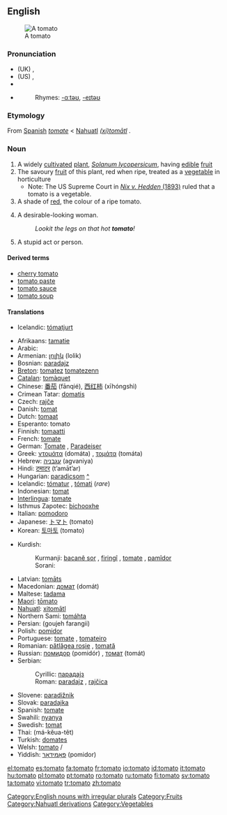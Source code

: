 {{see|tōmato}}
{{wikipedia}}
==English==

[[Image:Tomato.jpg|thumb|A tomato]]

===Pronunciation===
*(UK) {{IPA|/təˈmɑːtəʊ/}}, {{SAMPA|/t@"mA:t@U/}}
*(US) {{IPA|/təˈmeɪtəʊ/}}, {{SAMPA|/t@"meIt@U/}}
*{{audio|en-uk-tomato.ogg|Audio (UK)}}
*{{audio|en-us-tomato.ogg|Audio (US)}}
*:Rhymes: [[Rhymes:English:-ɑːtəʊ|-ɑːtəʊ]], [[Rhymes:English:-eɪtəʊ|-eɪtəʊ]]

===Etymology===
From [[Spanish]] ''[[tomate]]'' < [[Nahuatl]] ''[[tomatl|(xi)tomātl]]''<!-- Is "(xi)" part of the Nahuatl word or does this syntax represent "'xitomatl' or 'tomatl'"? Either way, the Nahuatl word should be linked. ANSWER: Xitomatl is the large variety that we are more familiar with, and tomatl is the small tomatillo. However, some dialects of Nahuatl call even the large tomatoes tomatl. The basic form of the word is tomatl, and the prefix xi- is an augmentative. -->.

===Noun===
{{en-noun|es}}

# A widely [[cultivated]] [[plant]], ''[[Solanum lycopersicum]]'', having [[edible]] [[fruit]]
# The savoury [[fruit]] of this plant, red when ripe, treated as a [[vegetable]] in horticulture
#*Note: The US Supreme Court in [http://en.wikipedia.org/wiki/Nix_v._Hedden ''Nix v. Hedden'' (1893)] ruled that a tomato is a vegetable.
# A shade of [[red]], the colour of a ripe tomato.
# {{slang}} A desirable-looking woman.
#: ''Lookit the legs on that hot '''tomato'''!''
# {{slang}} A stupid act or person.

====Derived terms====
*[[cherry tomato]]
*[[tomato paste]]
*[[tomato sauce]]
*[[tomato soup]]

====Translations====
{{rfc-trans}}
{{trans-top|Tomato plant}}
*Icelandic: [[tómatjurt]] {{f}}
{{trans-mid}}
{{trans-bottom}}

{{trans-top|Tomato}}
*Afrikaans: [[tamatie]]
*Arabic: {{ARchar|[[بندورة]]}} {{unicode|(bandó:ra)}} {{f}}
*Armenian: [[լոլիկ]] (lolik)
*Bosnian: [[paradajz#Bosnian|paradajz]] {{m}}
*[[Breton]]: [[tomatez]] {{italbrac|collective}} [[tomatezenn]] {{f}} {{s}}
*[[Catalan]]: [[tomàquet]] {{m}}
*Chinese: [[番茄]] (fānqié), [[西红柿]] (xīhóngshì)
*Crimean Tatar: [[domatis]]
*Czech: [[rajče]] {{n}}
*Danish: [[tomat]] {{c}}
*Dutch: [[tomaat]] {{f}}
*Esperanto: tomato
*Finnish: [[tomaatti]]
*French: [[tomate]] {{f}}
*German: [[Tomate]] {{f}}, [[Paradeiser]] {{m}}
*Greek: [[ντομάτα]] (domáta) {{f}}, [[τομάτα]] (tomáta) {{f}}
*Hebrew: [[עגבניה]] (agvaniya) {{f}}
*Hindi: [[टमाटर]] (t’amāt’ar) {{g|Hindi}}
*Hungarian: [[paradicsom]] [[:hu:paradicsom|^]]
*Icelandic: [[tómatur]] {{m}}, [[tómati]] {{m}} (''rare'')
*Indonesian: [[tomat]]
*[[Interlingua]]: [[tomate]]
*Isthmus Zapotec: [[bichooxhe]]
*Italian: [[pomodoro]] {{m}}
*Japanese: [[トマト]] (tomato)
*Korean: [[토마토]] (tomato)
{{trans-mid}}
*Kurdish:
*:Kurmanji: [[bacanê sor]] {{f}}, [[firingî]] {{f}}, [[tomate]] {{f}}, [[pamîdor]] {{f}}
*:Sorani: {{KUchar|[[تەماتە]]}}
*Latvian: [[tomāts]] {{m}}
*Macedonian: [[домат#Macedonian|домат]] (domát) {{m}}
*Maltese: [[tadama]] {{f}}
*[[Maori]]: [[tōmato]]
*[[Nahuatl]]: [[xitomatl|xitomātl]]
*Northern Sami: [[tomáhta]]
*Persian: {{FAchar|[[گوجه فرنگی]]}} (goujeh farangii)
*Polish: [[pomidor]] {{m}}
*Portuguese: [[tomate]] {{m}} {{italbrac|fruit}}, [[tomateiro]] {{m}} {{italbrac|plant}}
*Romanian: [[pătlăgea roşie]] {{f}}, [[tomată]] {{f}}
*Russian: [[помидор]] (pomidór) {{m}}, [[томат]] (tomát) {{m}}
*Serbian:
*:Cyrillic: [[парадајз#Serbian|парадајз]] {{m}}
*:Roman: [[paradajz#Serbian|paradajz]] {{m}}, [[rajčica]] {{f}}
*Slovene: [[paradižnik]] {{m}}
*Slovak: [[paradajka]] {{f}}
*Spanish: [[tomate]] {{m}}
*Swahili: [[nyanya]]
*Swedish: [[tomat]] {{c}}
*Thai: {{THchar|[[มะเขือเทศ]]}} (má-kĕua-têt)
*Turkish: [[domates]]
*Welsh: [[#Welsh|tomato]] {{m}}/{{f}}
*Yiddish: [[פּאָמידאָר]] (pomidor) {{m}}
{{trans-bottom}}

[[Category:English nouns with irregular plurals]]
[[Category:Fruits]]
[[Category:Nahuatl derivations]]
[[Category:Vegetables]]

[[el:tomato]]
[[es:tomato]]
[[fa:tomato]]
[[fr:tomato]]
[[io:tomato]]
[[id:tomato]]
[[it:tomato]]
[[hu:tomato]]
[[pl:tomato]]
[[pt:tomato]]
[[ro:tomato]]
[[ru:tomato]]
[[fi:tomato]]
[[sv:tomato]]
[[ta:tomato]]
[[vi:tomato]]
[[tr:tomato]]
[[zh:tomato]]
